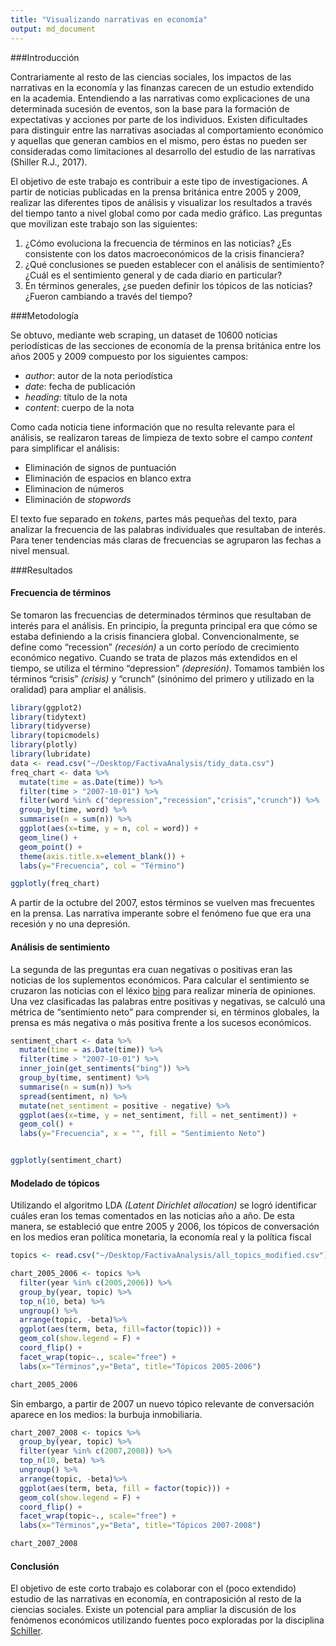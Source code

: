 ```yaml
---
title: "Visualizando narrativas en economía"
output: md_document
---
```


###Introducción

Contrariamente al resto de las ciencias sociales, los impactos de las narrativas en la economía y las finanzas carecen de un estudio extendido en la academia. Entendiendo a las narrativas como explicaciones de una determinada sucesión de eventos, son la base para la formación de expectativas y acciones por parte de los individuos. Existen dificultades para distinguir entre las narrativas asociadas al comportamiento económico y aquellas que generan cambios en el mismo, pero éstas no pueden ser consideradas como limitaciones al desarrollo del estudio de las narrativas (Shiller R.J., 2017).

El objetivo de este trabajo es contribuir a este tipo de investigaciones. A partir de noticias publicadas en la prensa británica entre 2005 y 2009, realizar las diferentes tipos de análisis y visualizar los resultados a través del tiempo tanto a nivel global  como por cada medio gráfico. Las preguntas que movilizan este trabajo son las siguientes: 

1. ¿Cómo evoluciona la frecuencia de términos en las noticias? ¿Es consistente con los datos macroeconómicos de la crisis financiera?
2. ¿Qué conclusiones se pueden establecer con el análisis de sentimiento? ¿Cuál es el sentimiento general y de cada diario en particular?
3. En términos generales, ¿se pueden definir los tópicos de las noticias? ¿Fueron cambiando a través del tiempo?

###Metodología

Se obtuvo, mediante web scraping, un dataset de 10600 noticias periodísticas de las secciones de economía de la prensa británica entre  los años 2005 y 2009 compuesto por los siguientes campos: 

+ *author*: autor de la nota periodística
+ *date*: fecha de publicación
+ *heading*: título de la nota
+ *content*: cuerpo de la nota

Como cada noticia tiene información que no resulta relevante para el análisis, se realizaron tareas de limpieza de texto sobre el campo *content* para simplificar el análisis:

+ Eliminación de signos de puntuación
+ Eliminación de espacios en blanco extra
+ Eliminacion de números
+ Eliminación de *stopwords*

El texto fue separado en *tokens*, partes más pequeñas del texto, para analizar la frecuencia de las palabras individuales que resultaban de interés. Para tener tendencias más claras de frecuencias se agruparon las fechas a nivel mensual. 

###Resultados

#### Frecuencia de términos

Se tomaron las frecuencias de determinados términos que resultaban de interés para el análisis. En principio, ĺa pregunta principal era que cómo se estaba definiendo a la crisis financiera global. Convencionalmente, se define como "recession" *(recesión)* a un corto período de crecimiento económico negativo. Cuando se trata de plazos más extendidos en el tiempo, se utiliza el término "depression" *(depresión)*. Tomamos también los términos "crisis" *(crisis)*  y "crunch" (sinónimo del primero y utilizado en la oralidad) para ampliar el análisis.


```r
library(ggplot2)
library(tidytext)
library(tidyverse)
library(topicmodels)
library(plotly)
library(lubridate)
data <- read.csv("~/Desktop/FactivaAnalysis/tidy_data.csv")
freq_chart <- data %>%
  mutate(time = as.Date(time)) %>%
  filter(time > "2007-10-01") %>%
  filter(word %in% c("depression","recession","crisis","crunch")) %>%
  group_by(time, word) %>%
  summarise(n = sum(n)) %>%
  ggplot(aes(x=time, y = n, col = word)) +
  geom_line() +
  geom_point() +
  theme(axis.title.x=element_blank()) +
  labs(y="Frecuencia", col = "Término")

ggplotly(freq_chart)
```

A partir de la octubre del 2007, estos términos se vuelven mas frecuentes en la prensa. Las narrativa imperante sobre el fenómeno fue que era una recesión y no una depresión. 


#### Análisis de sentimiento

La segunda de las preguntas era cuan negativas o positivas eran las noticias de los suplementos económicos. Para calcular el sentimiento se cruzaron las noticias con el léxico [bing](https://www.cs.uic.edu/~liub/FBS/sentiment-analysis.html) para realizar minería de opiniones. Una vez clasificadas las palabras entre positivas y negativas, se calculó una métrica de "sentimiento neto" para comprender si, en términos globales, la prensa es más negativa o más positiva frente a los sucesos económicos. 

```r
sentiment_chart <- data %>%
  mutate(time = as.Date(time)) %>%
  filter(time > "2007-10-01") %>%
  inner_join(get_sentiments("bing")) %>%
  group_by(time, sentiment) %>%
  summarise(n = sum(n)) %>%
  spread(sentiment, n) %>%
  mutate(net_sentiment = positive - negative) %>%
  ggplot(aes(x=time, y = net_sentiment, fill = net_sentiment)) +
  geom_col() +
  labs(y="Frecuencia", x = "", fill = "Sentimiento Neto") 


ggplotly(sentiment_chart)
```


#### Modelado de tópicos

Utilizando el algoritmo LDA *(Latent Dirichlet allocation)* se logró identificar cuáles eran los temas comentados en las noticias año a año. De esta manera, se estableció que entre 2005 y 2006, los tópicos de conversación en los medios eran política monetaria, la economía real y la política fiscal

```r
topics <- read.csv("~/Desktop/FactivaAnalysis/all_topics_modified.csv")

chart_2005_2006 <- topics %>%
  filter(year %in% c(2005,2006)) %>%
  group_by(year, topic) %>%
  top_n(10, beta) %>%
  ungroup() %>%
  arrange(topic, -beta)%>%
  ggplot(aes(term, beta, fill=factor(topic))) +
  geom_col(show.legend = F) +
  coord_flip() +
  facet_wrap(topic~., scale="free") +
  labs(x="Términos",y="Beta", title="Tópicos 2005-2006")

chart_2005_2006
```
Sin embargo, a partir de 2007 un nuevo tópico relevante de conversación aparece en los medios: la burbuja inmobiliaria.
```r
chart_2007_2008 <- topics %>%
  group_by(year, topic) %>%
  filter(year %in% c(2007,2008)) %>%
  top_n(10, beta) %>%
  ungroup() %>%
  arrange(topic, -beta)%>%
  ggplot(aes(term, beta, fill = factor(topic))) +
  geom_col(show.legend = F) +
  coord_flip() +
  facet_wrap(topic~., scale="free") +
  labs(x="Términos",y="Beta", title="Tópicos 2007-2008")

chart_2007_2008
```

#### Conclusión

El objetivo de este corto trabajo es colaborar con el (poco extendido) estudio de las narrativas en economía, en contraposición al resto de la ciencias sociales. Existe un potencial para ampliar la discusión de los fenómenos económicos utilizando fuentes poco exploradas por la disciplina [Schiller](https://cowles.yale.edu/sites/default/files/files/pub/d20/d2069.pdf). 